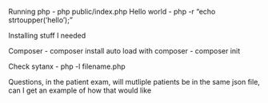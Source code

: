 Running php - php public/index.php
Hello world - php -r "echo strtoupper('hello');"

Installing stuff I needed 

Composer - composer install
auto load with composer - composer init


Check sytanx - php -l filename.php


Questions, in the patient exam, will mutliple patients be in the same json file, can I get an example of how that would like
